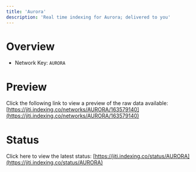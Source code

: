 ```yaml
---
title: 'Aurora'
description: 'Real time indexing for Aurora; delivered to you'
---
```


# Overview
- Network Key: `AURORA`

# Preview
Click the following link to view a preview of the raw data available: [https://jiti.indexing.co/networks/AURORA/163579140](https://jiti.indexing.co/networks/AURORA/163579140)

# Status
Click here to view the latest status: [https://jiti.indexing.co/status/AURORA](https://jiti.indexing.co/status/AURORA)
